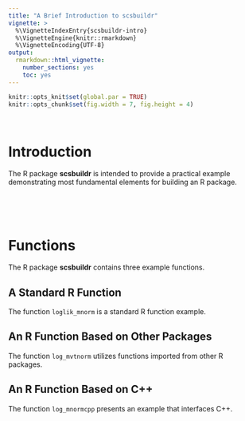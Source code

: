 ```yaml
---
title: "A Brief Introduction to scsbuildr"
vignette: >
  %\VignetteIndexEntry{scsbuildr-intro}
  %\VignetteEngine{knitr::rmarkdown}
  %\VignetteEncoding{UTF-8}
output:
  rmarkdown::html_vignette:
    number_sections: yes
    toc: yes
---
```


```r
knitr::opts_knit$set(global.par = TRUE)
knitr::opts_chunk$set(fig.width = 7, fig.height = 4)
```

<br/>

# Introduction

The R package **scsbuildr** is intended to provide a practical example demonstrating most fundamental elements for building an R package.

<br/>

<br/>

# Functions

The R package **scsbuildr** contains three example functions.

## A Standard R Function

The function `loglik_mnorm` is a standard R function example.

## An R Function Based on Other Packages

The function `log_mvtnorm` utilizes functions imported from other R packages.

## An R Function Based on C++

The function `log_mnormcpp` presents an example that interfaces C++.

<br/>